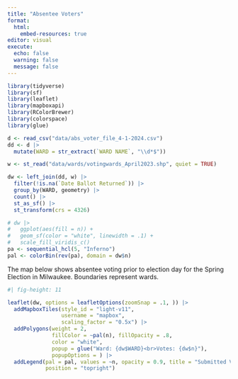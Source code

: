 ```yaml
---
title: "Absentee Voters"
format: 
  html:
    embed-resources: true
editor: visual
execute: 
  echo: false
  warning: false
  message: false
---
```


```r
library(tidyverse)
library(sf)
library(leaflet)
library(mapboxapi)
library(RColorBrewer)
library(colorspace)
library(glue)

d <- read_csv("data/abs_voter_file_4-1-2024.csv")
dd <- d |> 
  mutate(WARD = str_extract(`WARD NAME`, "\\d*$"))

w <- st_read("data/wards/votingwards_April2023.shp", quiet = TRUE)

dw <- left_join(dd, w) |> 
  filter(!is.na(`Date Ballot Returned`)) |> 
  group_by(WARD, geometry) |> 
  count() |> 
  st_as_sf() |> 
  st_transform(crs = 4326)

# dw |> 
#   ggplot(aes(fill = n)) +
#   geom_sf(color = "white", linewidth = .1) +
#   scale_fill_viridis_c()
pa <- sequential_hcl(5, "Inferno")
pal <- colorBin(rev(pa), domain = dw$n)

```

The map below shows absentee voting prior to election day for the Spring Election in Milwaukee. Boundaries represent wards.


```r
#| fig-height: 11

leaflet(dw, options = leafletOptions(zoomSnap = .1, )) |> 
  addMapboxTiles(style_id = "light-v11",
                 username = "mapbox", 
                 scaling_factor = "0.5x") |> 
  addPolygons(weight = 2, 
              fillColor = ~pal(n), fillOpacity = .8,
              color = "white", 
              popup = glue("Ward: {dw$WARD}<br>Votes: {dw$n}"), 
              popupOptions = ) |> 
  addLegend(pal = pal, values = ~n, opacity = 0.9, title = "Submitted Votes",
            position = "topright")
```


